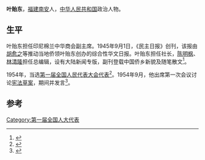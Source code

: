 '''叶贻东'''，[[福建|福建]][[南安|南安]]人，[[中华人民共和国|中华人民共和国]]政治人物。

== 生平 ==
叶贻东担任印尼棉兰中华商会副主席。1945年9月1日，《民主日报》创刊，该报由[[胡愈之|胡愈之]]等推动当地侨领叶贻东创办的综合性华文日报。叶贻东担任社长，[[陳明楓|陈明枫]]、[[林清隆|林清隆]]担任总编辑，设有大陆新闻专版，副刊登载中国侨乡新貌及随笔散文<ref>{{Cite book|title=世界华侨华人概况 亚洲、大洋洲、非洲卷|last=张兴汉，刘汉标编著|publisher=广州：[[暨南大学出版社|暨南大学出版社]]|year=1996.12|isbn=7-81029-582-9|pages=162}}</ref>。

1954年，当选[[第一届全国人民代表大会代表名单|第一届全国人民代表大会代表]]<ref>{{cite book|author=全国人民代表大会常务委员会办公厅|title=中华人民共和国第一届全国人民代表大会代表名单|year=1955年|publisher=全国人民代表大会常务委员会办公厅|url=http://book.ucdrs.superlib.net/views/specific/2929/bookDetail.jsp?dxNumber=000005772167&d=546843D0AE2464CD1C95896344A85614&fenlei=04070402|access-date=2015-01-28|archive-date=2019-01-24|archive-url=https://web.archive.org/web/20190124105450/http://book.ucdrs.superlib.net/views/specific/2929/bookDetail.jsp?dxNumber=000005772167&d=546843D0AE2464CD1C95896344A85614&fenlei=04070402|dead-url=no}}</ref>。1954年9月，他出席第一次会议讨论[[中华人民共和国宪法_(1954年)|宪法草案]]，期间并发言<ref>{{Cite book|title=人民代表大会制度创建史|last=[[张希坡|张希坡]]著|publisher=北京：[[中共党史出版社|中共党史出版社]]|year=2009.08|isbn=978-7-5098-0341-7|pages=657}}</ref>。

==参考==
{{reflist}}
{{中国政治人物小作品}}

[[Category:第一届全国人大代表|Category:第一届全国人大代表]]
